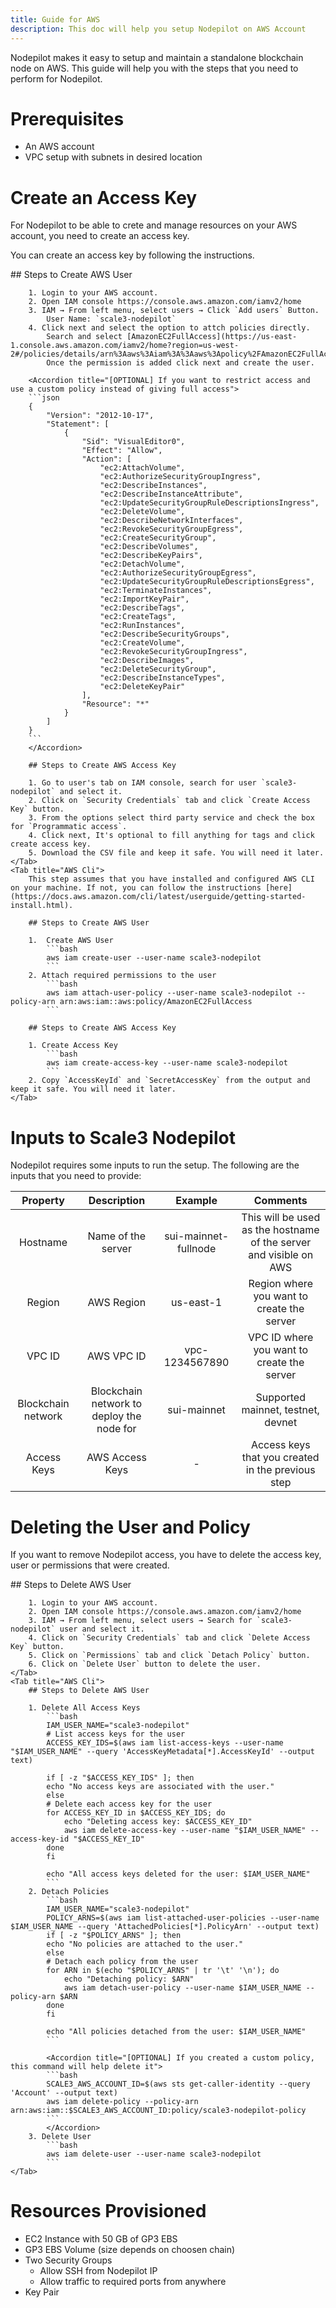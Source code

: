```yaml
---
title: Guide for AWS
description: This doc will help you setup Nodepilot on AWS Account
---
```


Nodepilot makes it easy to setup and maintain a standalone blockchain node on AWS. This guide will help you with the steps that you need to perform for Nodepilot.

# Prerequisites

- An AWS account
- VPC setup with subnets in desired location

# Create an Access Key

For Nodepilot to be able to crete and manage resources on your AWS account, you need to create an access key.

You can create an access key by following the instructions.

<Tabs>
    <Tab title="AWS Console">
        ## Steps to Create AWS User

        1. Login to your AWS account.
        2. Open IAM console https://console.aws.amazon.com/iamv2/home
        3. IAM → From left menu, select users → Click `Add users` Button.
            User Name: `scale3-nodepilot`
        4. Click next and select the option to attch policies directly.
            Search and select [AmazonEC2FullAccess](https://us-east-1.console.aws.amazon.com/iamv2/home?region=us-west-2#/policies/details/arn%3Aaws%3Aiam%3A%3Aaws%3Apolicy%2FAmazonEC2FullAccess).
            Once the permission is added click next and create the user.

        <Accordion title="[OPTIONAL] If you want to restrict access and use a custom policy instead of giving full access">
        ```json
        {
            "Version": "2012-10-17",
            "Statement": [
                {
                    "Sid": "VisualEditor0",
                    "Effect": "Allow",
                    "Action": [
                        "ec2:AttachVolume",
                        "ec2:AuthorizeSecurityGroupIngress",
                        "ec2:DescribeInstances",
                        "ec2:DescribeInstanceAttribute",
                        "ec2:UpdateSecurityGroupRuleDescriptionsIngress",
                        "ec2:DeleteVolume",
                        "ec2:DescribeNetworkInterfaces",
                        "ec2:RevokeSecurityGroupEgress",
                        "ec2:CreateSecurityGroup",
                        "ec2:DescribeVolumes",
                        "ec2:DescribeKeyPairs",
                        "ec2:DetachVolume",
                        "ec2:AuthorizeSecurityGroupEgress",
                        "ec2:UpdateSecurityGroupRuleDescriptionsEgress",
                        "ec2:TerminateInstances",
                        "ec2:ImportKeyPair",
                        "ec2:DescribeTags",
                        "ec2:CreateTags",
                        "ec2:RunInstances",
                        "ec2:DescribeSecurityGroups",
                        "ec2:CreateVolume",
                        "ec2:RevokeSecurityGroupIngress",
                        "ec2:DescribeImages",
                        "ec2:DeleteSecurityGroup",
                        "ec2:DescribeInstanceTypes",
                        "ec2:DeleteKeyPair"
                    ],
                    "Resource": "*"
                }
            ]
        }
        ```
        </Accordion>

        ## Steps to Create AWS Access Key

        1. Go to user's tab on IAM console, search for user `scale3-nodepilot` and select it.
        2. Click on `Security Credentials` tab and click `Create Access Key` button.
        3. From the options select third party service and check the box for `Programmatic access`.
        4. Click next, It's optional to fill anything for tags and click create access key.
        5. Download the CSV file and keep it safe. You will need it later.
    </Tab>
    <Tab title="AWS Cli">
        This step assumes that you have installed and configured AWS CLI on your machine. If not, you can follow the instructions [here](https://docs.aws.amazon.com/cli/latest/userguide/getting-started-install.html).

        ## Steps to Create AWS User

        1.  Create AWS User
            ```bash
            aws iam create-user --user-name scale3-nodepilot
            ```
        2. Attach required permissions to the user
            ```bash
            aws iam attach-user-policy --user-name scale3-nodepilot --policy-arn arn:aws:iam::aws:policy/AmazonEC2FullAccess
            ```

        ## Steps to Create AWS Access Key

        1. Create Access Key
            ```bash
            aws iam create-access-key --user-name scale3-nodepilot
            ```
        2. Copy `AccessKeyId` and `SecretAccessKey` from the output and keep it safe. You will need it later.
    </Tab>

</Tabs>

# Inputs to Scale3 Nodepilot

Nodepilot requires some inputs to run the setup. The following are the inputs that you need to provide:

|      Property      |                Description                |       Example        |                              Comments                              |
| :----------------: | :---------------------------------------: | :------------------: | :----------------------------------------------------------------: |
|      Hostname      |            Name of the server             | sui-mainnet-fullnode | This will be used as the hostname of the server and visible on AWS |
|       Region       |                AWS Region                 |      us-east-1       |             Region where you want to create the server             |
|       VPC ID       |                AWS VPC ID                 |    vpc-1234567890    |             VPC ID where you want to create the server             |
| Blockchain network | Blockchain network to deploy the node for |     sui-mainnet      |                 Supported mainnet, testnet, devnet                 |
|    Access Keys     |              AWS Access Keys              |          -           |         Access keys that you created in the previous step          |

# Deleting the User and Policy

If you want to remove Nodepilot access, you have to delete the access key, user or permissions that were created.

<Tabs>
    <Tab title="AWS Console">
        ## Steps to Delete AWS User

        1. Login to your AWS account.
        2. Open IAM console https://console.aws.amazon.com/iamv2/home
        3. IAM → From left menu, select users → Search for `scale3-nodepilot` user and select it.
        4. Click on `Security Credentials` tab and click `Delete Access Key` button.
        5. Click on `Permissions` tab and click `Detach Policy` button.
        6. Click on `Delete User` button to delete the user.
    </Tab>
    <Tab title="AWS Cli">
        ## Steps to Delete AWS User

        1. Delete All Access Keys
            ```bash
            IAM_USER_NAME="scale3-nodepilot"
            # List access keys for the user
            ACCESS_KEY_IDS=$(aws iam list-access-keys --user-name "$IAM_USER_NAME" --query 'AccessKeyMetadata[*].AccessKeyId' --output text)

            if [ -z "$ACCESS_KEY_IDS" ]; then
            echo "No access keys are associated with the user."
            else
            # Delete each access key for the user
            for ACCESS_KEY_ID in $ACCESS_KEY_IDS; do
                echo "Deleting access key: $ACCESS_KEY_ID"
                aws iam delete-access-key --user-name "$IAM_USER_NAME" --access-key-id "$ACCESS_KEY_ID"
            done
            fi

            echo "All access keys deleted for the user: $IAM_USER_NAME"
            ```
        2. Detach Policies
            ```bash
            IAM_USER_NAME="scale3-nodepilot"
            POLICY_ARNS=$(aws iam list-attached-user-policies --user-name $IAM_USER_NAME --query 'AttachedPolicies[*].PolicyArn' --output text)
            if [ -z "$POLICY_ARNS" ]; then
            echo "No policies are attached to the user."
            else
            # Detach each policy from the user
            for ARN in $(echo "$POLICY_ARNS" | tr '\t' '\n'); do
                echo "Detaching policy: $ARN"
                aws iam detach-user-policy --user-name $IAM_USER_NAME --policy-arn $ARN
            done
            fi

            echo "All policies detached from the user: $IAM_USER_NAME"
            ```

            <Accordion title="[OPTIONAL] If you created a custom policy, this command will help delete it">
            ```bash
            SCALE3_AWS_ACCOUNT_ID=$(aws sts get-caller-identity --query 'Account' --output text)
            aws iam delete-policy --policy-arn arn:aws:iam::$SCALE3_AWS_ACCOUNT_ID:policy/scale3-nodepilot-policy
            ```
            </Accordion>
        3. Delete User
            ```bash
            aws iam delete-user --user-name scale3-nodepilot
            ```
    </Tab>

</Tabs>

# Resources Provisioned

- EC2 Instance with 50 GB of GP3 EBS
- GP3 EBS Volume (size depends on choosen chain)
- Two Security Groups
  - Allow SSH from Nodepilot IP
  - Allow traffic to required ports from anywhere
- Key Pair
